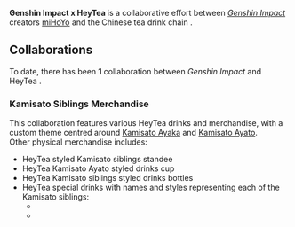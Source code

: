 {{Event Infobox
|title      = Genshin Impact x HeyTea {{zh|喜茶}}
|type       = Collaboration
|image      = <gallery>
Collaboration Genshin Impact x HeyTea 喜茶 01.png|Promotional Artwork
</gallery>
|country    = China
}}
'''Genshin Impact x HeyTea {{zh|喜茶}}''' is a collaborative effort between ''[[Genshin Impact]]'' creators [[miHoYo]] and the Chinese tea drink chain {{w|Hey Tea}}.<br/>

==Collaborations==
To date, there has been '''1''' collaboration between ''Genshin Impact'' and HeyTea {{zh|喜茶}}.

===Kamisato Siblings Merchandise===
This collaboration features various HeyTea {{zh|喜茶}} drinks and merchandise, with a custom theme centred around [[Kamisato Ayaka]] and [[Kamisato Ayato]].<br/>
Other physical merchandise includes:
* HeyTea {{zh|喜茶}} styled Kamisato siblings standee
* HeyTea {{zh|喜茶}} Kamisato Ayato styled drinks cup
* HeyTea {{zh|喜茶}} Kamisato siblings styled drinks bottles
* HeyTea {{zh|喜茶}} special drinks with names and styles representing each of the Kamisato siblings:
** {{Lang|'''Ayato – Hydro Illusion Longan Coconut Water'''|zh=绫人·水影龙眼椰|zh_rm=}}
** {{Lang|'''Ayaka – Frosting Longan Coconut Smoothie'''|zh=绫华·寒霜龙眼椰|zh_rm=}}